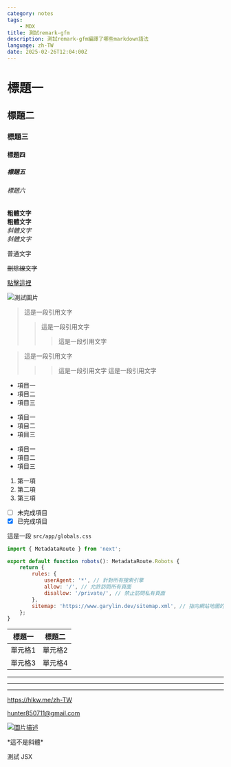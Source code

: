 ```yaml
---
category: notes
tags:
    - MDX
title: 測試remark-gfm
description: 測試remark-gfm編譯了哪些markdown語法
language: zh-TW
date: 2025-02-26T12:04:00Z
---
```


# 標題一
## 標題二
### 標題三
#### 標題四
##### 標題五
###### 標題六

**粗體文字**  
__粗體文字__  
*斜體文字*  
_斜體文字_

普通文字

~~刪除線文字~~

[點擊這裡](https://hlkw.me/zh-TW)

![測試圖片](/images/ow_slicing_practice.png)

> 這是一段引用文字
>> 這是一段引用文字
>>> 這是一段引用文字

> 這是一段引用文字
>>> 這是一段引用文字
>> 這是一段引用文字

- 項目一
- 項目二
- 項目三

* 項目一
* 項目二
* 項目三

+ 項目一
+ 項目二
+ 項目三

1. 第一項
2. 第二項
3. 第三項

- [ ] 未完成項目  
- [x] 已完成項目

這是一段 `src/app/globals.css`

```js
import { MetadataRoute } from 'next';

export default function robots(): MetadataRoute.Robots {
    return {
        rules: {
            userAgent: '*', // 針對所有搜索引擎
            allow: '/', // 允許訪問所有頁面
            disallow: '/private/', // 禁止訪問私有頁面
        },
        sitemap: 'https://www.garylin.dev/sitemap.xml', // 指向網站地圖的 URL
    };
}
```

| 標題一 | 標題二 |
|--------|--------|
| 單元格1 | 單元格2 |
| 單元格3 | 單元格4 |

---
***
___

https://hlkw.me/zh-TW

hunter850711@gmail.com

[![圖片描述](/images/open_graph.jpg)](https://hlkw.me/zh-TW)

\*這不是斜體\*

<div>
    <p>測試 JSX</p>
</div>